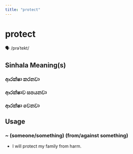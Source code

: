 ```yaml
---
title: "protect"
---
```


# protect

🗣️ /prəˈtekt/

## Sinhala Meaning(s)

### ආරක්ෂා කරනවා
### ආරක්ෂාව සපයනවා
### ආරක්ෂා වෙනවා

## Usage

### ~ (someone/something) (from/against something)

- I will protect my family from harm.

